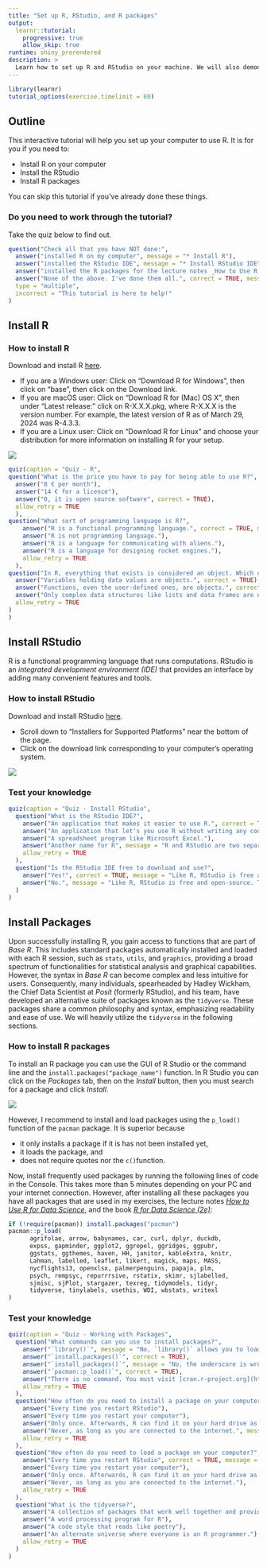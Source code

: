 ```yaml
---
title: "Set up R, RStudio, and R packages"
output:
  learnr::tutorial:
    progressive: true
    allow_skip: true
runtime: shiny_prerendered
description: >
  Learn how to set up R and RStudio on your machine. We will also demonstrate how to install R packages from CRAN, and install the tidyverse package.
---
```


```r
library(learnr)
tutorial_options(exercise.timelimit = 60)
```

## Outline

This interactive tutorial will help you set up your computer to use R. 
It is for you if you need to:

* Install R on your computer
* Install the RStudio
* Install R packages

You can skip this tutorial if you've already done these things.

### Do you need to work through the tutorial? 

Take the quiz below to find out.

```r
question("Check all that you have NOT done:",
  answer("installed R on my computer", message = "* Install R"),
  answer("installed the RStudio IDE", message = "* Install RStudio IDE"),
  answer("installed the R packages for the lecture notes _How to Use R for Data Science_", message = "* Install Packages"),
  answer("None of the above. I've done them all.", correct = TRUE, message = "You can skip this tutorial!"),
  type = "multiple",
  incorrect = "This tutorial is here to help!"
)
```

## Install R

### How to install R

Download and install R [here](https://cloud.r-project.org/). 

-   If you are a Windows user: Click on "Download R for Windows", then click on "base", then click on the Download link.
-   If you are macOS user: Click on "Download R for (Mac) OS X", then under "Latest release:" click on R-X.X.X.pkg, where R-X.X.X is the version number. For example, the latest version of R as of March 29, 2024 was R-4.3.3.
-   If you are a Linux user: Click on "Download R for Linux" and choose your distribution for more information on installing R for your setup.

![](https://vimeo.com/203516510)

```r
quiz(caption = "Quiz - R",
question("What is the price you have to pay for being able to use R?",
  answer("8 € per month"),
  answer("14 € for a licence"),
  answer("0, it is open source software", correct = TRUE),
  allow_retry = TRUE
  ),
question("What sort of programming language is R?",
    answer("R is a functional programming language.", correct = TRUE, message = "R is a *functional programming language*. If you want R to do something, you need to use a function."),
    answer("R is not programming language."),
    answer("R is a language for communicating with aliens."),
    answer("R is a language for designing rocket engines."),
    allow_retry = TRUE
  ),
question("In R, everything that exists is considered an object. Which of the following statements are true regarding this concept?",
  answer("Variables holding data values are objects.", correct = TRUE),
  answer("Functions, even the user-defined ones, are objects.", correct = TRUE),
  answer("Only complex data structures like lists and data frames are objects.", correct = FALSE),
  allow_retry = TRUE
)
)
```


## Install RStudio

R is a functional programming language that runs computations. RStudio is an *integrated development environment (IDE)* that provides an interface by adding many convenient features and tools. 

### How to install RStudio

Download and install RStudio [here](https://www.rstudio.com/products/rstudio/download/).

-   Scroll down to "Installers for Supported Platforms" near the bottom of the page.
-   Click on the download link corresponding to your computer's operating system.

![](https://vimeo.com/203516968)


### Test your knowledge

```r
quiz(caption = "Quiz - Install RStudio",
  question("What is the RStudio IDE?",
    answer("An application that makes it easier to use R.", correct = TRUE, message = "RStudio organizes your workspace and makes it easier to write, use, debug, and save R code. I highly recommend it and will rely on the RStudio IDE in several tutorials."),
    answer("An application that let's you use R without writing any code", message = "And thank goodness! Code provides a reproducible record of your work, which is essential for data science."),
    answer("A spreadsheet program like Microsoft Excel."),
    answer("Another name for R", message = "R and RStudio are two separate things. R is a language, like English. Think of RStudio as a program that helps you use the language, kind of like how a word processing program helps you write in English."),
    allow_retry = TRUE
  ),
  question("Is the RStudio IDE free to download and use?",
    answer("Yes!", correct = TRUE, message = "Like R, RStudio is free and open-source. There do exist professional versions of RStudio with enhanced features, but we will not rely on those features in these tutorials."),
    answer("No.", message = "Like R, RStudio is free and open-source. There do exist professional versions of RStudio with enhanced features, but we will not rely on those features in these tutorials.")
  )
)
```

## Install Packages

Upon successfully installing R, you gain access to functions that are part of _Base R_. This includes standard packages automatically installed and loaded with each R session, such as `stats`, `utils`, and `graphics`, providing a broad spectrum of functionalities for statistical analysis and graphical capabilities. However, the syntax in _Base R_ can become complex and less intuitive for users. Consequently, many individuals, spearheaded by Hadley Wickham, the Chief Data Scientist at _Posit_ (formerly RStudio), and his team, have developed an alternative suite of packages known as the `tidyverse`. These packages share a common philosophy and syntax, emphasizing readability and ease of use. We will heavily utilize the `tidyverse` in the following sections.

### How to install R packages

To install an R package you can use the GUI of R Studio or the command line and the `install.packages("package_name")` function. In R Studio you can click on the *Packages* tab, then on the *Install* button, then you must search for a package and click *Install*. 

![](https://vimeo.com/203516241)

However, I recommend to install and load packages using the `p_load()` function of the `pacman` package. It is superior because

- it only installs a package if it is has not been installed yet, 
- it loads the package, and
- does not require quotes nor the `c()`function.

Now, install frequently used packages by running the following lines of code in the Console. This takes more than 5 minutes depending on your PC and your internet connection. However, after installing all these packages you have all packages that are used in my exercises, the lecture notes [_How to Use R for Data Science_](https://hubchev.github.io/ds/), and the book [_R for Data Science (2e)_](https://r4ds.hadley.nz/):

```r
if (!require(pacman)) install.packages("pacman")
pacman::p_load(
      agrifolae, arrow, babynames, car, curl, dplyr, duckdb, 
      expss, gapminder, ggplot2, ggrepel, ggridges, ggpubr, 
      ggstats, ggthemes, haven, HH, janitor, kableExtra, knitr, 
      Lahman, labelled, leaflet, likert, magick, maps, MASS, 
      nycflights13, openxlsx, palmerpenguins, papaja, plm, 
      psych, rempsyc, repurrrsive, rstatix, skimr, sjlabelled, 
      sjmisc, sjPlot, stargazer, texreg, tidymodels, tidyr, 
      tidyverse, tinylabels, usethis, WDI, wbstats, writexl
)
```

### Test your knowledge

```r
quiz(caption = "Quiz - Working with Packages",
  question("What commands can you use to install packages?",
    answer("`library()`", message = "No, `library()` allows you to load a installed package."),
    answer("`install.packages()`", correct = TRUE),
    answer("`install_packages()`", message = "No, the underscore is wrong."),
    answer("`pacman::p_load()`", correct = TRUE),    
    answer("There is no command. You must visit [cran.r-project.org](http://cran.r-project.org) and download packages manually.", message = "R makes it easy to download packages. You connect to the internet and then run one of the commands above."),
    allow_retry = TRUE
  ),
  question("How often do you need to install a package on your computer?",
    answer("Every time you restart RStudio"),
    answer("Every time you restart your computer"),
    answer("Only once. Afterwards, R can find it on your hard drive as needed.", correct = TRUE),
    answer("Never, as long as you are connected to the internet.", message = "This could be true if you are using R over a cloud service. However, if you are using R locally on your own computer, you will need to install each package that you use on your computer."),
    allow_retry = TRUE
  ),
  question("How often do you need to load a package on your computer?",
    answer("Every time you restart RStudio", correct = TRUE, message = "You need to load a package into your session every time you start a new R session if you want to use the functions or data provided by that package."),
    answer("Every time you restart your computer"),
    answer("Only once. Afterwards, R can find it on your hard drive as needed."),
    answer("Never, as long as you are connected to the internet."),
    allow_retry = TRUE
  ),
  question("What is the tidyverse?",
    answer("A collection of packages that work well together and provide tools for common data science tasks.", correct = TRUE, message = 'You can install all of the tidyverse packages at once with `install.packages("tidyverse")`.'),
    answer("A word processing program for R"),
    answer("A code style that reads like poetry"),
    answer("An alternate universe where everyone is an R programmer."),
    allow_retry = TRUE
  )
)
```
